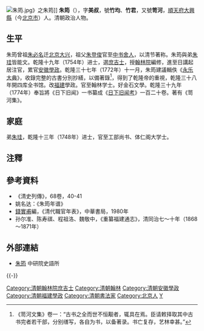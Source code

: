 [[File:朱筠.jpg|thumb]]》之朱筠]]
'''朱筠'''（{{bd|1729年||1781年|catIdx=Z}}），字'''美叔'''，號'''竹均'''、'''竹君'''，又號'''笥河'''，[[順天府|順天府]][[大兴区|大興縣]]（今[[北京市|北京市]]）人。清朝政治人物。

== 生平 ==
朱筠曾祖[[朱必名|朱必名]]迁[[北京|北京]][[大兴区|大兴]]，祖父[[朱登俊|朱登俊]]官至[[中书舍人|中书舍人]]，以清节著称。朱筠與弟[[朱珪_(清朝)|朱珪]]皆能文。乾隆十九年（1754年）进士，選[[庶吉士|庶吉士]]，授[[翰林院|翰林院]]編修，進至日講起居注官，累官[[安徽|安徽]][[學政|學政]]。乾隆三十七年（1772年）十一月，朱筠建議輯佚《[[永乐大典|永乐大典]]》，收錄完整的古書分別抄繕，以備著錄<ref>《笥河文集》卷一：“古书之全而世不恒觏者，辄具在焉。臣请敕择取其中古书完者若干部，分别缮写，各自为书，以备著录。书亡复存，艺林幸甚。”</ref>，得到了乾隆帝的重視，乾隆三十八年開四库全书馆。改[[福建|福建]]學政。官至翰林学士。好金石文學。乾隆三十九年（1774年）奉旨將《日下旧闻》一书纂成《[[日下旧闻考|日下旧闻考]]》一百二十卷。著有《笥河集》。

== 家庭 ==
弟[[朱珪_(清朝)|朱珪]]，乾隆十三年（1748年）进士，官至工部尚书、体仁阁大学士。

== 注釋 ==
{{reflist}}

== 參考資料 ==
*《清史列傳》，68卷，40-41
*姚名达：《朱筠年谱》
*[[錢實甫|錢實甫]]編，《清代職官年表》，中華書局，1980年
*孙尔准、陈寿祺、程祖洛、魏敬中，《重纂福建通志》，清同治七～十年（1868～1871年）

== 外部連結 ==
*[http://npmhost.npm.gov.tw/ttscgi2/ttsquery?0:0:npmauac:TM%3D%A6%B6%B8a 朱筠] {{Wayback|url=http://npmhost.npm.gov.tw/ttscgi2/ttsquery?0:0:npmauac:TM%3D%A6%B6%B8a |date=20190810191525 }} 中研院史語所

{{-}}
{{start box}}
{{s-off}}
{{s-before|[[沈初|沈初]]}}
{{s-title|[[清朝福建學政列表|提督福建學政]]|<small>乾隆四十四年八月初三甲寅（1779年9月12日）任</small>}}
{{s-after|[[朱珪_(清朝)|朱珪]]}}
{{end box}}
{{清朝四庫全書館職官}}
{{乾隆十九年甲戌科殿試金榜}}
{{DEFAULTSORT:Zhu朱}}
[[Category:清朝翰林院庶吉士|Category:清朝翰林院庶吉士]]
[[Category:清朝翰林|Category:清朝翰林]]
[[Category:清朝安徽學政|Category:清朝安徽學政]]
[[Category:清朝福建學政|Category:清朝福建學政]]
[[Category:清朝書法家|Category:清朝書法家]]
[[Category:北京人|Category:北京人]]
[[Category:朱姓|Y]]